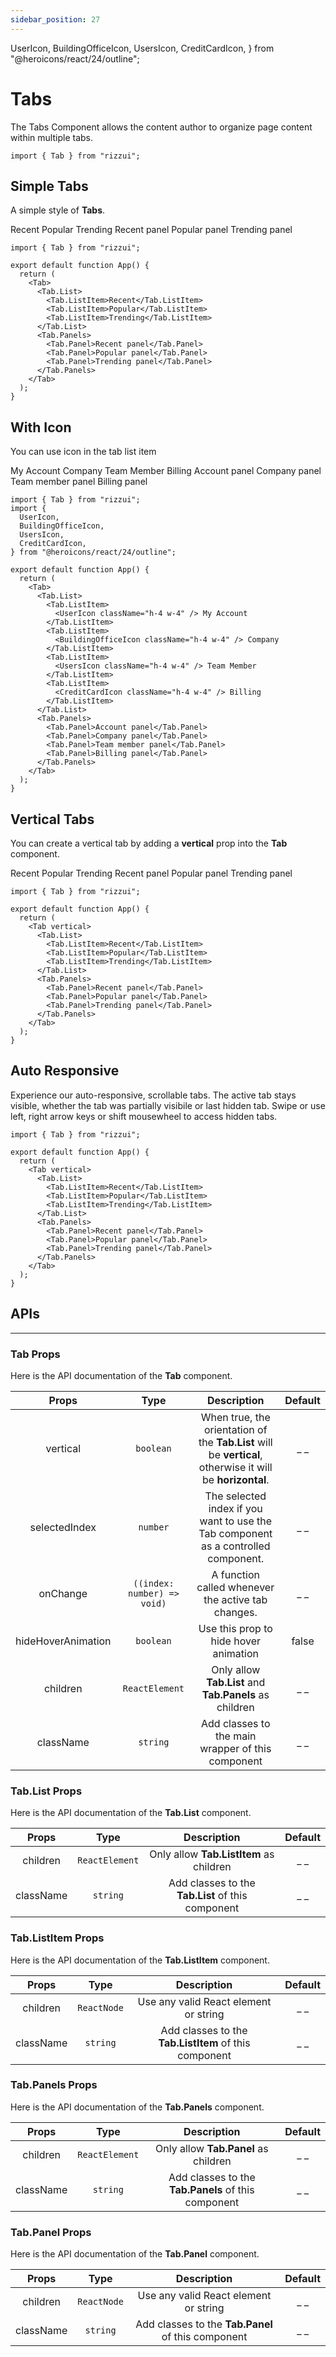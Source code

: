 ```yaml
---
sidebar_position: 27
---
```


  UserIcon,
  BuildingOfficeIcon,
  UsersIcon,
  CreditCardIcon,
} from "@heroicons/react/24/outline";

# Tabs

The Tabs Component allows the content author to organize page content within multiple tabs.

```tsx
import { Tab } from "rizzui";
```

<div className="mb-20 md:mb-28" />

## Simple Tabs

A simple style of **Tabs**.

<Paper>
  <Tab>
    <Tab.List>
      <Tab.ListItem>Recent</Tab.ListItem>
      <Tab.ListItem>Popular</Tab.ListItem>
      <Tab.ListItem>Trending</Tab.ListItem>
    </Tab.List>
    <Tab.Panels>
      <Tab.Panel>Recent panel</Tab.Panel>
      <Tab.Panel>Popular panel</Tab.Panel>
      <Tab.Panel>Trending panel</Tab.Panel>
    </Tab.Panels>
  </Tab>
</Paper>

```tsx
import { Tab } from "rizzui";

export default function App() {
  return (
    <Tab>
      <Tab.List>
        <Tab.ListItem>Recent</Tab.ListItem>
        <Tab.ListItem>Popular</Tab.ListItem>
        <Tab.ListItem>Trending</Tab.ListItem>
      </Tab.List>
      <Tab.Panels>
        <Tab.Panel>Recent panel</Tab.Panel>
        <Tab.Panel>Popular panel</Tab.Panel>
        <Tab.Panel>Trending panel</Tab.Panel>
      </Tab.Panels>
    </Tab>
  );
}
```

<div className="mb-20" />

## With Icon

You can use icon in the tab list item

<Paper>
  <Tab>
    <Tab.List>
      <Tab.ListItem>
        <UserIcon className="h-4 w-4" /> My Account
      </Tab.ListItem>
      <Tab.ListItem>
        <BuildingOfficeIcon className="h-4 w-4" /> Company
      </Tab.ListItem>
      <Tab.ListItem>
        <UsersIcon className="h-4 w-4" /> Team Member
      </Tab.ListItem>
      <Tab.ListItem>
        <CreditCardIcon className="h-4 w-4" /> Billing
      </Tab.ListItem>
    </Tab.List>
    <Tab.Panels>
      <Tab.Panel>Account panel</Tab.Panel>
      <Tab.Panel>Company panel</Tab.Panel>
      <Tab.Panel>Team member panel</Tab.Panel>
      <Tab.Panel>Billing panel</Tab.Panel>
    </Tab.Panels>
  </Tab>
</Paper>

```tsx
import { Tab } from "rizzui";
import {
  UserIcon,
  BuildingOfficeIcon,
  UsersIcon,
  CreditCardIcon,
} from "@heroicons/react/24/outline";

export default function App() {
  return (
    <Tab>
      <Tab.List>
        <Tab.ListItem>
          <UserIcon className="h-4 w-4" /> My Account
        </Tab.ListItem>
        <Tab.ListItem>
          <BuildingOfficeIcon className="h-4 w-4" /> Company
        </Tab.ListItem>
        <Tab.ListItem>
          <UsersIcon className="h-4 w-4" /> Team Member
        </Tab.ListItem>
        <Tab.ListItem>
          <CreditCardIcon className="h-4 w-4" /> Billing
        </Tab.ListItem>
      </Tab.List>
      <Tab.Panels>
        <Tab.Panel>Account panel</Tab.Panel>
        <Tab.Panel>Company panel</Tab.Panel>
        <Tab.Panel>Team member panel</Tab.Panel>
        <Tab.Panel>Billing panel</Tab.Panel>
      </Tab.Panels>
    </Tab>
  );
}
```

<div className="mb-20" />

## Vertical Tabs

You can create a vertical tab by adding a **vertical** prop into the **Tab** component.

<Paper>
  <Tab vertical>
    <Tab.List>
      <Tab.ListItem>Recent</Tab.ListItem>
      <Tab.ListItem>Popular</Tab.ListItem>
      <Tab.ListItem>Trending</Tab.ListItem>
    </Tab.List>
    <Tab.Panels>
      <Tab.Panel>Recent panel</Tab.Panel>
      <Tab.Panel>Popular panel</Tab.Panel>
      <Tab.Panel>Trending panel</Tab.Panel>
    </Tab.Panels>
  </Tab>
</Paper>

```tsx
import { Tab } from "rizzui";

export default function App() {
  return (
    <Tab vertical>
      <Tab.List>
        <Tab.ListItem>Recent</Tab.ListItem>
        <Tab.ListItem>Popular</Tab.ListItem>
        <Tab.ListItem>Trending</Tab.ListItem>
      </Tab.List>
      <Tab.Panels>
        <Tab.Panel>Recent panel</Tab.Panel>
        <Tab.Panel>Popular panel</Tab.Panel>
        <Tab.Panel>Trending panel</Tab.Panel>
      </Tab.Panels>
    </Tab>
  );
}
```

<div className="mb-20" />

## Auto Responsive

Experience our auto-responsive, scrollable tabs. The active tab stays visible, whether the tab was partially visibile or last hidden tab. Swipe or use left, right arrow keys or shift mousewheel to access hidden tabs.

<Paper>
  <AuthResponsiveTab />
</Paper>

```tsx
import { Tab } from "rizzui";

export default function App() {
  return (
    <Tab vertical>
      <Tab.List>
        <Tab.ListItem>Recent</Tab.ListItem>
        <Tab.ListItem>Popular</Tab.ListItem>
        <Tab.ListItem>Trending</Tab.ListItem>
      </Tab.List>
      <Tab.Panels>
        <Tab.Panel>Recent panel</Tab.Panel>
        <Tab.Panel>Popular panel</Tab.Panel>
        <Tab.Panel>Trending panel</Tab.Panel>
      </Tab.Panels>
    </Tab>
  );
}
```

<div className="mb-20" />

## APIs

<hr />

<div className="mb-10" />

### Tab Props

Here is the API documentation of the **Tab** component.

<div className="overflow-x-auto">

|       Props        |            Type             |                                                Description                                                | Default |
| :----------------: | :-------------------------: | :-------------------------------------------------------------------------------------------------------: | :-----: |
|      vertical      |          `boolean`          | When true, the orientation of the **Tab.List** will be **vertical**, otherwise it will be **horizontal**. |  \_ \_  |
|   selectedIndex    |          `number`           |            The selected index if you want to use the Tab component as a controlled component.             |  \_ \_  |
|      onChange      | `((index: number) => void)` |                            A function called whenever the active tab changes.                             |  \_ \_  |
| hideHoverAnimation |          `boolean`          |                                   Use this prop to hide hover animation                                   |  false  |
|      children      |       `ReactElement`        |                          Only allow **Tab.List** and **Tab.Panels** as children                           |  \_ \_  |
|     className      |          `string`           |                             Add classes to the main wrapper of this component                             |  \_ \_  |

</div>

<div className="mb-10" />

### Tab.List Props

Here is the API documentation of the **Tab.List** component.

<div className="overflow-x-auto">

|   Props   |      Type      |                    Description                    | Default |
| :-------: | :------------: | :-----------------------------------------------: | :-----: |
| children  | `ReactElement` |      Only allow **Tab.ListItem** as children      |  \_ \_  |
| className |    `string`    | Add classes to the **Tab.List** of this component |  \_ \_  |

</div>

<div className="mb-10" />

### Tab.ListItem Props

Here is the API documentation of the **Tab.ListItem** component.

<div className="overflow-x-auto">

|   Props   |    Type     |                      Description                      | Default |
| :-------: | :---------: | :---------------------------------------------------: | :-----: |
| children  | `ReactNode` |         Use any valid React element or string         |  \_ \_  |
| className |  `string`   | Add classes to the **Tab.ListItem** of this component |  \_ \_  |

</div>

<div className="mb-10" />

### Tab.Panels Props

Here is the API documentation of the **Tab.Panels** component.

<div className="overflow-x-auto">

|   Props   |      Type      |                     Description                     | Default |
| :-------: | :------------: | :-------------------------------------------------: | :-----: |
| children  | `ReactElement` |        Only allow **Tab.Panel** as children         |  \_ \_  |
| className |    `string`    | Add classes to the **Tab.Panels** of this component |  \_ \_  |

</div>

<div className="mb-10" />

### Tab.Panel Props

Here is the API documentation of the **Tab.Panel** component.

<div className="overflow-x-auto">

|   Props   |    Type     |                    Description                     | Default |
| :-------: | :---------: | :------------------------------------------------: | :-----: |
| children  | `ReactNode` |       Use any valid React element or string        |  \_ \_  |
| className |  `string`   | Add classes to the **Tab.Panel** of this component |  \_ \_  |

</div>
